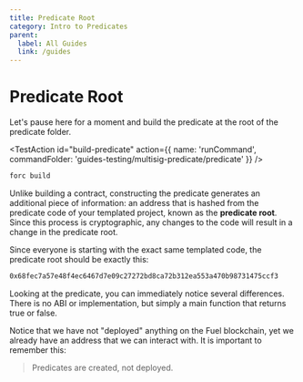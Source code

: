 ```yaml
---
title: Predicate Root
category: Intro to Predicates
parent:
  label: All Guides
  link: /guides
---
```


# Predicate Root

Let's pause here for a moment and build the predicate at the root of the predicate folder.

<TestAction
id="build-predicate"
action={{
  name: 'runCommand',
  commandFolder: 'guides-testing/multisig-predicate/predicate'
}}
/>

```sh
forc build
```

Unlike building a contract, constructing the predicate generates an additional piece of information: an address that is hashed from the predicate code of your templated project, known as the **predicate root**. Since this process is cryptographic, any changes to the code will result in a change in the predicate root.

Since everyone is starting with the exact same templated code, the predicate root should be exactly this:

```sh
0x68fec7a57e48f4ec6467d7e09c27272bd8ca72b312ea553a470b98731475ccf3
```

Looking at the predicate, you can immediately notice several differences. There is no ABI or implementation, but simply a main function that returns true or false.

<CodeImport
  file="../../examples/intro-to-predicates/predicate-template/src/main.sw"
  comment="all"
  commentType="//"
  lang="sway"
/>

Notice that we have not "deployed" anything on the Fuel blockchain, yet we already have an address that we can interact with. It is important to remember this:

> Predicates are created, not deployed.
